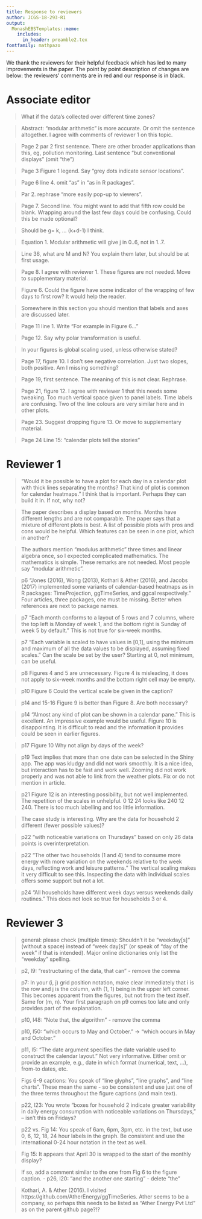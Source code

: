 ```yaml
---
title: Response to reviewers
author: JCGS-18-293-R1
output:
  MonashEBSTemplates::memo:
    includes:
      in_header: preamble2.tex
fontfamily: mathpazo
---
```


We thank the reviewers for their helpful feedback which has led to many improvements in the paper. The point by point description of changes are below: the reviewers' comments are in red and our response is in black.

# Associate editor {-}

> What if the data's collected over different time zones?

> Abstract: "modular arithmetic" is more accurate. Or omit the sentence altogether. I agree with comments  of reviewer 1 on this topic.

> Page 2 par 2 first sentence. There are other broader applications than this, eg, pollution monitoring. Last sentence "but conventional displays" (omit "the")

> Page 3 Figure 1 legend. Say "grey dots indicate sensor locations".

> Page 6 line 4. omit "as" in "as in R packages".

> Par 2. rephrase "more easily pop-up to viewers".

> Page 7. Second line. You might want to add that fifth row could be blank. Wrapping around the last few days could be confusing. Could this be made optional?

> Should be g= k, ... (k+d-1) I think. 

> Equation 1. Modular arithmetic will give j in 0..6, not in 1..7.

> Line 36, what are M and N? You explain them later, but should be at first usage.

> Page 8. I agree with reviewer 1. These figures are not needed. Move to supplementary material.

> Figure 6. Could the figure have some indicator of the wrapping of few days to first row? It would help the reader.

> Somewhere in this section you should mention that labels and axes are discussed later.

> Page 11 line 1. Write "For example in Figure 6..."

> Page 12. Say why polar transformation is useful.

> In your figures is global scaling used, unless otherwise stated?

> Page 17, figure 10. I don't see negative correlation. Just two slopes, both positive. Am I missing something?

> Page 19, first sentence. The meaning of this is not clear. Rephrase.

> Page 21, figure 12. I agree with reviewer 1 that this needs some tweaking. Too much vertical space given to panel labels. Time labels are confusing. Two of the line colours are very similar here and in other plots.

> Page 23. Suggest dropping figure 13. Or move to supplementary material.

> Page 24 Line 15: "calendar plots tell the stories"

# Reviewer 1 {-}

> "Would it be possible to have a plot for each day in a calendar plot with thick lines separating the months?  That kind of plot is common for calendar heatmaps."  I think that is important.  Perhaps they can build it in.  If not, why not?

> The paper describes a display based on months.  Months have different lengths and are not comparable.  The paper says that a mixture of different plots is best.  A list of possible plots with pros and cons would be helpful.  Which features can be seen in one plot, which in another?

> The authors mention "modulus arithmetic" three times and linear algebra once, so I expected complicated mathematics.  The mathematics is simple.  These remarks are not needed.  Most people say "modular arithmetic".

> p6 "Jones (2016), Wong (2013), Kothari & Ather (2016), and Jacobs (2017) implemented some variants of calendar-based heatmaps as in R packages: TimeProjection, ggTimeSeries, and ggcal respectively."  Four articles, three packages, one must be missing.  Better when references are next to package names.

> p7 "Each month conforms to a layout of 5 rows and 7 columns, where the top left is Monday of week 1, and the bottom right is Sunday of week 5 by default."  This is not true for six-week months.

> p7 "Each variable is scaled to have values in [0,1], using the minimum and maximum of all the data values to be displayed, assuming fixed scales."  Can the scale be set by the user?  Starting at 0, not minimum, can be useful.

> p8 Figures 4 and 5 are unnecessary.  Figure 4 is misleading, it does not apply to six-week months and the bottom right cell may be empty.

> p10 Figure 6  Could the vertical scale be given in the caption?

> p14 and 15-16 Figure 9 is better than Figure 8.  Are both necessary?

> p14 "Almost any kind of plot can be shown in a calendar pane."  This is excellent.  An impressive example would be useful.  Figure 10 is disappointing.  It is difficult to read and the information it provides could be seen in earlier figures.

> p17 Figure 10  Why not align by days of the week?

> p19 Text implies that more than one date can be selected in the Shiny app.  The app was kludgy and did not work smoothly.  It is a nice idea, but interaction has to be fast and work well.  Zooming did not work properly and was not able to link from the weather plots.  Fix or do not mention in article.

> p21 Figure 12 is an interesting possibility, but not well implemented.  The repetition of the scales in unhelpful.  0 12 24 looks like 240 12 240.  There is too much labelling and too little information.

> The case study is interesting.  Why are the data for household 2 different (fewer possible values)?

> p22 "with noticeable variations on Thursdays" based on only 26 data points is overinterpretation.

> p22 "The other two households (1 and 4) tend to consume more energy with more variation on the weekends relative to the week days, reflecting work and leisure patterns."  The vertical scaling makes it very difficult to see this.  Inspecting the data with individual scales offers some support but not a lot.

> p24 "All households have different week days versus weekends daily routines."  This does not look so true for households 3 or 4.

# Reviewer 3 {-}

> general: please check (multiple times): Shouldn't it be "weekday[s]" (without a space) instead of "week day[s]" (or speak of "day of the week" if that is intended). Major online dictionaries only list the "weekday" spelling.

> p2, l9: "restructuring of the data, that can" - remove the comma

> p7: In your (i, j) grid position notation, make clear immediately that i is the row and j is the column, with (1, 1) being in the upper left corner. This becomes apparent from the figures, but not from the text itself. Same for (m, n). Your first paragraph on p9 comes too late and only provides part of the explanation.

> p10, l48: "Note that, the algorithm" - remove the comma

> p10, l50: "which occurs to May and October." -> "which occurs in May and October."

> p11, l5: "The date argument specifies the date variable used to construct the calendar layout." Not very informative. Either omit or provide an example, e.g., date in which format (numerical, text, ...), from-to dates, etc.

> Figs 6-9 captions: You speak of "line glyphs", "line graphs", and "line charts". These mean the same - so be consistent and use just one of the three terms throughout the figure captions (and main text).

> p22, l23: You wrote "boxes for household 2 indicate greater variability in daily energy consumption with noticeable variations on Thursdays," -- isn't this on Fridays?

> p22 vs. Fig 14: You speak of 6am, 6pm, 3pm, etc. in the text, but use 0, 6, 12, 18, 24 hour labels in the graph. Be consistent and use the international 0-24 hour notation in the text as well.

> Fig 15: It appears that April 30 is wrapped to the start of the monthly display? 

> If so, add a comment similar to the one from Fig 6 to the figure caption. - p26, l20: "and the another one starting" - delete "the"

> Kothari, A. & Ather (2016). I visited https://github.com/AtherEnergy/ggTimeSeries. Ather seems to be a company, so perhaps this needs to be listed as "Ather Energy Pvt Ltd" as on the parent github page?!?
